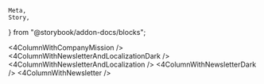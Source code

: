     Meta,
    Story,
} from "@storybook/addon-docs/blocks";


<Meta title="Tailwind UI / Footers" />

<Story name="4ColumnWithCompanyMission">
    <4ColumnWithCompanyMission />
</Story>

<Story name="4ColumnWithNewsletterAndLocalizationDark">
    <4ColumnWithNewsletterAndLocalizationDark />
</Story>

<Story name="4ColumnWithNewsletterAndLocalization">
    <4ColumnWithNewsletterAndLocalization />
</Story>

<Story name="4ColumnWithNewsletterDark">
    <4ColumnWithNewsletterDark />
</Story>

<Story name="4ColumnWithNewsletter">
    <4ColumnWithNewsletter />
</Story>

<Story name="SimpleCentered">
  <SimpleCentered />
</Story>

<Story name="SocialLinksOnly">
  <SocialLinksOnly />
</Story>
